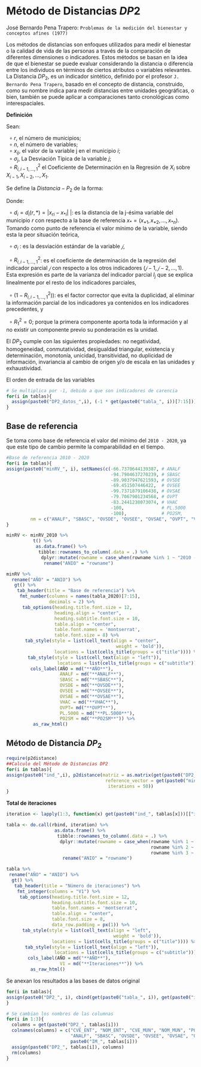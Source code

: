 # Método de Distancias $DP2$  {.unlisted .unnumbered}


José Bernardo Pena Trapero: `Problemas de la medición del bienestar y conceptos afines (1977)` 

Los métodos de distancias son enfoques utilizados para medir el bienestar o la calidad de vida de las personas a través de la comparación de diferentes dimensiones o indicadores. Estos métodos se basan en la idea de que el bienestar se puede evaluar considerando la distancia o diferencia entre los individuos en términos de ciertos atributos o variables relevantes.   
La Distancia $DP_{2}$, es un indicador sintético, definido por el profesor `J. Bernardo Pena Trapero`, basado en el concepto de distancia, construido, como su nombre indica para medir distancias entre unidades geográficas, o bien, también se puede aplicar a comparaciones tanto cronológicas como interespaciales.     
   

**Definición**

Sean:   

$\:\:\circ\:r$, el número de municipios;  
$\:\:\circ\:n$, el número de variables;  
$\:\:\circ\:x_{ij}$, el valor de la variable j en el municipio $i$;  
$\:\:\circ\:\sigma_{j}$, La Desviación Típica de la variable $j$;   
$\:\:\circ\:R^{2}_{i,i-1,...,1}$ el Coeficiente de Determinación en la Regresión de $X_{i}$ sobre $X_{i-1},X_{i-2},...,X_{1}$. 

Se define la $Distancia-P_{2}$ de la forma:    

\begin{align}
DP_{2}=\sum^{n}_{i=1}\frac{d_{i}}{\sigma_{i}}(1-R^{2}_{i,i-1,...,1})\:\:;\;\;con \:\:R^{2}_{1}=0
\end{align}

Donde:     

$\:\:\circ\:d_{i} = d_{i}(r,*) = |x_{ri}-x_{*i}|$ |: es la distancia de la j-ésima variable del municipio $r$ con respecto a la base de referencia $x_{*}=(x_{*1}, x_{*2},..., x_{*n})$. Tomando como punto de referencia el valor mínimo de la variable, siendo esta la peor situación teórica,      

 $\:\:\circ\:\sigma_{i}$ : es la desviación estándar de la variable $𝑗$,     
 
 $\:\:\circ\:R^{2}_{i,i-1,...,1}$: es el coeficiente de determinación de la regresión del indicador parcial $𝑗$ con respecto a los otros indicadores $(𝑗−1,𝑗−2,…,1)$. Esta expresión es parte de la varianza del indicador parcial $I_{j}$ que se explica linealmente por el resto de los indicadores parciales,        

$\:\:\circ\:(1-R^{2}_{i,i-1,...,1})$): es el factor corrector que evita la duplicidad, al eliminar la información parcial de los indicadores ya contenidos en los indicadores precedentes, y     

$\:\:\circ\:R^{2}_{1}=0$; porque la primera componente aporta toda la información y al no existir un componente previo su ponderación es la unidad.  

El $DP_{2}$ cumple con las siguientes propiedades: no negatividad, homogeneidad, conmutatividad, desigualdad triangular, existencia y determinación, monotonía, unicidad, transitividad, no duplicidad de información, invariancia al cambio de origen y/o de escala en las unidades y exhaustividad.      


El orden de entrada de las variables

```r
# Se multiplica por -1, debido a que son indicadores de carencia 
for(i in tablas){	
  assign(paste0("DP2_datos_",i), (-1 * get(paste0("tabla_", i))[7:15]))
}
```


## Base de referencia  {-}

  Se toma como base de referencia el valor del mínimo del `2010 - 2020`, ya que este tipo de cambio permite la comparabilidad en el tiempo. 


```r
#Base de referencia 2010 - 2020
for(i in tablas){
assign(paste0("minRV_", i), setNames(c(-66.7370644139387, # ANALF
                                       -94.7904637270239, # SBASC
                                       -89.9037947621593, # OVSDE
                                       -69.451507446422,  # OVSEE
                                       -99.7371879106438, # OVSAE
                                       -79.7067901234568, # OVPT
                                       -83.2441238073074, # VHAC
                                       -100,              # PL.5000
                                       -100),             # PO2SM, 
         nm = c("ANALF", "SBASC", "OVSDE", "OVSEE", "OVSAE", "OVPT", "VHAC", "PL.5000", "PO2SM")))
}
```


```r
minRV <- minRV_2010 %>%
          t() %>%
           as.data.frame() %>%
            tibble::rownames_to_column(.data = .) %>%
             dplyr::mutate(rowname = case_when(rowname %in% 1 ~ "2010 - 2020")) %>%
              rename("ANIO" = "rowname")

minRV %>% 
  rename("AÑO" = "ANIO") %>%
   gt() %>%
    tab_header(title = "Base de referencia") %>%
     fmt_number(columns = names(tabla_2020)[7:15], 
                decimals = 2) %>%
      tab_options(heading.title.font.size = 12, 
                  heading.align = "center",
                  heading.subtitle.font.size = 10,
                  table.align = "center",
                  table.font.names = 'montserrat',
                  table.font.size = 8) %>%
       tab_style(style = list(cell_text(align = "center",
                                         weight = 'bold')),
                  locations = list(cells_title(groups = c("title")))) %>%
        tab_style(style = list(cell_text(align = "left")),
                   locations = list(cells_title(groups = c("subtitle")))) %>%
         cols_label(AÑO = md("**AÑO**"), 
                    ANALF = md("**ANALF**"),
                    SBASC = md("**SBASC**"),
                    OVSDE = md("**OVSDE**"),
                    OVSEE = md("**OVSEE**"),
                    OVSAE = md("**OVSAE**"),
                    VHAC = md("**VHAC**"),
                    OVPT= md("**OVPT**"),
                    PL.5000 = md("**PL.5000**"), 
                    PO2SM = md("**PO2SM**")) %>%
          as_raw_html() 
```



## Método de Distancia $DP_{2}$  {-}   

```r
require(p2distance)
##Calculo del Método de Distancias DP2
for(i in tablas){
assign(paste0("ind_",i), p2distance(matriz = as.matrix(get(paste0("DP2_datos_", i))), 
                                     reference_vector = get(paste0("minRV_", i)), 
                                      iterations = 50))
}
```

**Total de iteraciones**

```r
iteration <- lapply(1:3, function(x) get(paste0("ind_", tablas[x]))[["iteration"]])
```


```r
tabla <- do.call(rbind, iteration) %>%
                  as.data.frame() %>%
                   tibble::rownames_to_column(.data = .) %>%
                    dplyr::mutate(rowname = case_when(rowname %in% 1 ~ "2010",
                                                      rowname %in% 2 ~ "2015",
                                                      rowname %in% 3 ~ "2020")) %>%
                     rename("ANIO" = "rowname")

tabla %>% 
 rename("AÑO" = "ANIO") %>%
  gt() %>%
   tab_header(title = "Número de iteraciones") %>%
    fmt_integer(columns = "V1") %>%
     tab_options(heading.title.font.size = 12, 
                 heading.subtitle.font.size = 10,
                 table.font.names = 'montserrat',
                 table.align = "center",
                 table.font.size = 8,
                 data_row.padding = px(1)) %>%
      tab_style(style = list(cell_text(align = "left",
                                        weight = 'bold')),
                 locations = list(cells_title(groups = c("title")))) %>%
       tab_style(style = list(cell_text(align = "left")),
                  locations = list(cells_title(groups = c("subtitle")))) %>%
        cols_label(AÑO = md("**AÑO**"), 
                    V1 = md("**Iteraciones**")) %>%
         as_raw_html() 
```




Se anexan los resultados a las bases de datos original

```r
for(i in tablas){
assign(paste0("DP2_", i), cbind(get(paste0("tabla_", i)), get(paste0("ind_", i))[["p2distance"]]))
}

# Se cambian los nombres de las columnas 
for(i in 1:3){
  columns = get(paste0("DP2_", tablas[i]))
  colnames(columns) = c("CVE_ENT", "NOM_ENT", "CVE_MUN", "NOM_MUN", "POB_TOT", "ANIO",
                        "ANALF", "SBASC", "OVSDE", "OVSEE", "OVSAE", "OVPT", "VHAC", "PL.5000" ,"PO2SM",
                        paste0("IM_", tablas[i]))
  assign(paste0("DP2_", tablas[i]), columns)
  rm(columns)
}
```
